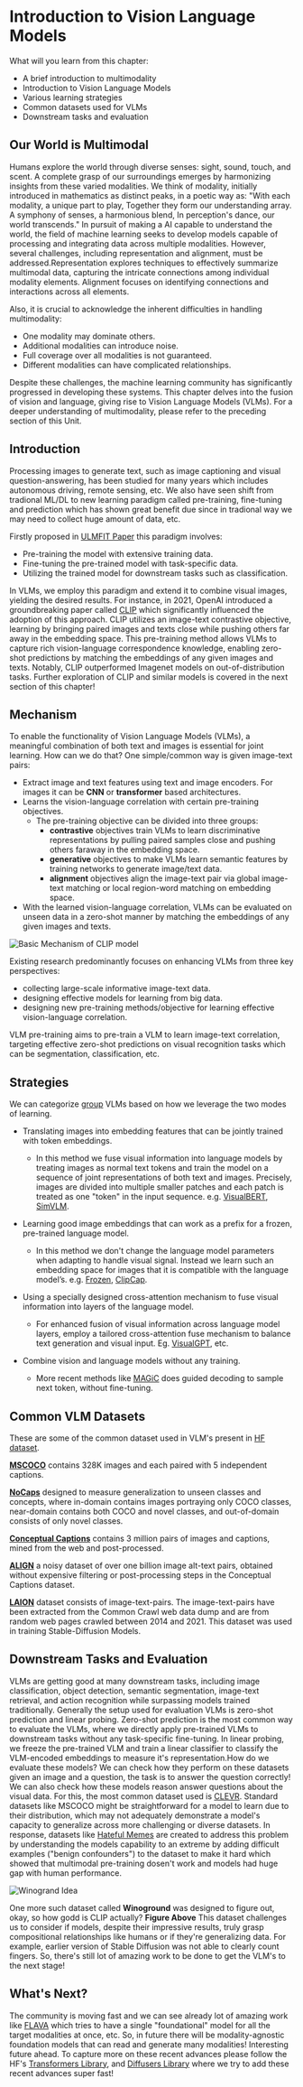 # Introduction to Vision Language Models

What will you learn from this chapter:
- A brief introduction to multimodality
- Introduction to Vision Language Models
- Various learning strategies
- Common datasets used for VLMs
- Downstream tasks and evaluation

## Our World is Multimodal 
Humans explore the world through diverse senses: sight, sound, touch, and scent. A complete grasp of our surroundings emerges by harmonizing insights from these varied modalities.
We think of modality, initially introduced in mathematics as distinct peaks, in a poetic way as: "With each modality, a unique part to play, Together they form our understanding array. A symphony of senses, a harmonious blend, In perception's dance, our world transcends." In pursuit of making a AI capable to understand the world, the field of machine learning seeks to develop models capable of processing and integrating data across multiple modalities. However, several challenges, including representation and alignment, must be addressed.Representation explores techniques to effectively summarize multimodal data, capturing the intricate connections among individual modality elements. Alignment focuses on identifying connections and interactions across all elements.

Also, it is crucial to acknowledge the inherent difficulties in handling multimodality:
- One modality may dominate others.
- Additional modalities can introduce noise.
- Full coverage over all modalities is not guaranteed.
- Different modalities can have complicated relationships.

Despite these challenges, the machine learning community has significantly progressed in developing these systems. This chapter delves into the fusion of vision and language, giving rise to Vision Language Models (VLMs). For a deeper understanding of multimodality, please refer to the preceding section of this Unit.


## Introduction 
Processing images to generate text, such as image captioning and visual question-answering, has been studied for many years which includes autonomous driving, remote sensing, etc. We also have seen shift from tradional ML/DL to new learning paradigm called pre-training, fine-tuning and prediction which has shown great benefit due since in tradional way we may need to collect huge amount of data, etc. 

Firstly proposed in [ULMFIT Paper](https://aclanthology.org/P18-1031.pdf) this paradigm involves:
- Pre-training the model with extensive training data.
- Fine-tuning the pre-trained model with task-specific data.
- Utilizing the trained model for downstream tasks such as classification.

In VLMs, we employ this paradigm and extend it to combine visual images, yielding the desired results. For instance, in 2021, OpenAI introduced a groundbreaking paper called [CLIP](https://openai.com/research/clip) which significantly influenced the adoption of this approach. CLIP utilizes an image-text contrastive objective, learning by bringing paired images and texts close while pushing others far away in the embedding space. This pre-training method allows VLMs to capture rich vision-language correspondence knowledge, enabling zero-shot predictions by matching the embeddings of any given images and texts. Notably, CLIP outperformed Imagenet models on out-of-distribution tasks. Further exploration of CLIP and similar models is covered in the next section of this chapter!


## Mechanism
To enable the functionality of Vision Language Models (VLMs), a meaningful combination of both text and images is essential for joint learning. How can we do that? One simple/common way is given image-text pairs:
- Extract image and text features using text and image encoders. For images it can be **CNN** or **transformer** based architectures.
- Learns the vision-language correlation with certain pre-training objectives.
    - The pre-training objective can be divided into three groups:
        - **contrastive** objectives train VLMs to learn discriminative representations by pulling paired samples close and pushing others faraway in the embedding space.
        - **generative** objectives to make VLMs learn semantic features by training networks to generate image/text data.
        - **alignment** objectives align the image-text pair via global image-text matching or local region-word matching on embedding space.
- With the learned vision-language correlation, VLMs can be evaluated on unseen data in a zero-shot manner by matching the embeddings of any given images and texts.

![Basic Mechanism of CLIP model](https://huggingface.co/datasets/hf-vision/course-assets/resolve/99ac107ade7fb89aae792f3655341528e64e1fbb/clip_paper.png)

Existing research predominantly focuses on enhancing VLMs from three key perspectives:
- collecting large-scale informative image-text data. 
- designing effective models for learning from big data. 
- designing new pre-training methods/objective for learning effective vision-language correlation.

VLM pre-training aims to pre-train a VLM to learn image-text correlation, targeting effective zero-shot predictions on visual recognition tasks which can be segmentation, classification, etc. 

## Strategies
We can categorize [group](https://lilianweng.github.io/posts/2022-06-09-vlm/#no-training) VLMs based on how we leverage the two modes of learning.

- Translating images into embedding features that can be jointly trained with token embeddings.
    - In this method we fuse visual information into language models by treating images as normal text tokens and train the model on a sequence of joint representations of both text and images. Precisely, images are divided into multiple smaller patches and each patch is treated as one "token" in the input sequence. e.g. [VisualBERT](https://arxiv.org/abs/1908.03557), [SimVLM](https://arxiv.org/abs/2108.10904).

- Learning good image embeddings that can work as a prefix for a frozen, pre-trained language model.
    - In this method we don't change the language model parameters when adapting to handle visual signal. Instead we learn such an embedding space for images that it is compatible with the language model’s. e.g. [Frozen](https://arxiv.org/abs/2106.13884), [ClipCap](https://arxiv.org/abs/2111.09734).

- Using a specially designed cross-attention mechanism to fuse visual information into layers of the language model.
    - For enhanced fusion of visual information across language model layers, employ a tailored cross-attention fuse mechanism to balance text generation and visual input. Eg. [VisualGPT](https://arxiv.org/abs/2102.10407), etc.
- Combine vision and language models without any training.
    - More recent methods like [MAGiC](https://arxiv.org/abs/2205.02655) does guided decoding to sample next token, without fine-tuning.


## Common VLM Datasets
These are some of the common dataset used in VLM's present in [HF dataset](https://huggingface.co/docs/datasets/index).

**[MSCOCO](https://huggingface.co/datasets/HuggingFaceM4/COCO)** contains 328K images and each paired with 5 independent captions.

**[NoCaps](https://huggingface.co/datasets/HuggingFaceM4/NoCaps)** designed to measure generalization to unseen classes and concepts, where in-domain contains images portraying only COCO classes, near-domain contains both COCO and novel classes, and out-of-domain consists of only novel classes.

**[Conceptual Captions](https://huggingface.co/datasets/conceptual_captions)** contains 3 million pairs of images and captions, mined from the web and post-processed.

**[ALIGN](https://huggingface.co/blog/vit-align)**  a noisy dataset of over one billion image alt-text pairs, obtained without expensive filtering or post-processing steps in the Conceptual Captions dataset.

**[LAION](https://huggingface.co/collections/laion/openclip-datacomp-64fcac9eb961d0d12cb30bc3)** dataset consists of image-text-pairs. The image-text-pairs have been extracted from the Common Crawl web data dump and are from random web pages crawled between 2014 and 2021. This dataset was used in training Stable-Diffusion Models.


## Downstream Tasks and Evaluation
VLMs are getting good at many downstream tasks, including image classification, object detection, semantic segmentation, image-text retrieval, and action recognition while surpassing models trained traditionally. Generally the setup used for evaluation VLMs is zero-shot prediction and linear probing. Zero-shot prediction is the most common way to evaluate the VLMs, where we directly apply pre-trained VLMs to downstream tasks without any task-specific fine-tuning. In linear probing, we freeze the pre-trained VLM and train a linear classifier to classify the VLM-encoded embeddings to measure it's representation.How do we evaluate these models? We can check how they perform on these datasets given an image and a question, the task is to answer the question correctly! We can also check how these models reason answer questions about the visual data. For this, the most common dataset used is [CLEVR](https://cs.stanford.edu/people/jcjohns/clevr/). Standard datasets like MSCOCO might be straightforward for a model to learn due to their distribution, which may not adequately demonstrate a model's capacity to generalize across more challenging or diverse datasets. In response, datasets like [Hateful Memes](https://arxiv.org/abs/2005.04790) are created to address this problem by understanding the models capability to an extreme by adding difficult examples ("benign confounders") to the dataset to make it hard which showed that multimodal pre-training dosen't work and models had huge gap with human performance. 

![Winogrand Idea](https://huggingface.co/datasets/hf-vision/course-assets/resolve/99ac107ade7fb89aae792f3655341528e64e1fbb/winogrand_paper.png) 

One more such dataset called **Winoground** was designed to figure out, okay, so how godd is CLIP actually? **Figure Above** This dataset challenges us to consider if models, despite their impressive results, truly grasp compositional relationships like humans or if they're generalizing data. For example, earlier version of Stable Diffusion was not able to clearly count fingers. So, there's still lot of amazing work to be done to get the VLM's to the next stage! 


## What's Next?
The community is moving fast and we can see already lot of amazing work like [FLAVA](https://arxiv.org/abs/2112.04482) which tries to have a single "foundational" model for all the target modalities at once, etc. So, in future there will be modality-agnostic foundation models that can read and generate many modalities! Interesting future ahead. To capture more on these recent advances please follow the HF's [Transformers Library](https://huggingface.co/docs/transformers/index), and [Diffusers Library](https://huggingface.co/docs/diffusers/index) where we try to add these recent advances super fast!
